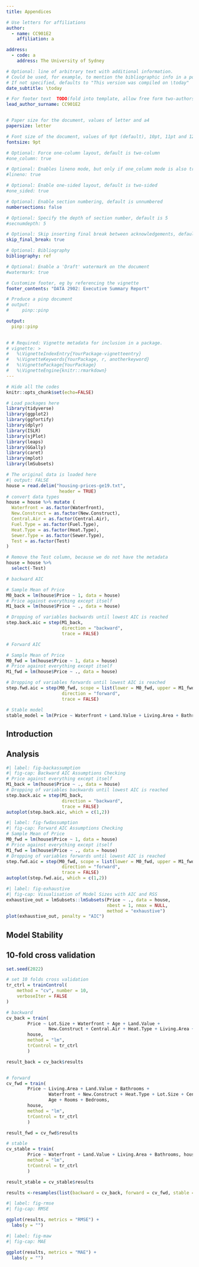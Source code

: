 ```yaml
---
title: Appendices

# Use letters for affiliations
author:
  - name: CC901E2
    affiliation: a

address:
  - code: a
    address: The University of Sydney

# Optional: line of arbitrary text with additional information.
# Could be used, for example, to mention the bibliographic info in a post-print.
# If not specified, defaults to "This version was compiled on \today"
date_subtitle: \today

# For footer text  TODO(fold into template, allow free form two-authors)
lead_author_surname: CC901E2


# Paper size for the document, values of letter and a4
papersize: letter

# Font size of the document, values of 9pt (default), 10pt, 11pt and 12pt
fontsize: 9pt

# Optional: Force one-column layout, default is two-column
#one_column: true

# Optional: Enables lineno mode, but only if one_column mode is also true
#lineno: true

# Optional: Enable one-sided layout, default is two-sided
#one_sided: true

# Optional: Enable section numbering, default is unnumbered
numbersections: false

# Optional: Specify the depth of section number, default is 5
#secnumdepth: 5

# Optional: Skip inserting final break between acknowledgements, default is false
skip_final_break: true

# Optional: Bibliography 
bibliography: ref

# Optional: Enable a 'Draft' watermark on the document
#watermark: true

# Customize footer, eg by referencing the vignette
footer_contents: "DATA 2902: Executive Summary Report"

# Produce a pinp document
# output: 
#     pinp::pinp

output:
  pinp::pinp
    

# # Required: Vignette metadata for inclusion in a package.
# vignette: >
#   %\VignetteIndexEntry{YourPackage-vignetteentry}
#   %\VignetteKeywords{YourPackage, r, anotherkeyword}
#   %\VignettePackage{YourPackage}
#   %\VignetteEngine{knitr::rmarkdown}
---
```


```r
# Hide all the codes
knitr::opts_chunk$set(echo=FALSE)
```

```r
# Load packages here
library(tidyverse)
library(ggplot2)
library(ggfortify)
library(dplyr)
library(ISLR)
library(sjPlot)
library(leaps)
library(GGally)
library(caret)
library(mplot)
library(lmSubsets)
```

```r
# The original data is loaded here
#| output: FALSE
house = read.delim("housing-prices-ge19.txt", 
                    header = TRUE)
# convert data types
house = house %>% mutate (
  Waterfront = as.factor(Waterfront),
  New.Construct = as.factor(New.Construct),
  Central.Air = as.factor(Central.Air),
  Fuel.Type = as.factor(Fuel.Type),
  Heat.Type = as.factor(Heat.Type),
  Sewer.Type = as.factor(Sewer.Type),
  Test = as.factor(Test)
)

# Remove the Test column, because we do not have the metadata
house = house %>%
  select(-Test)
```

```r
# backward AIC

# Sample Mean of Price
M0_back = lm(house$Price ~ 1, data = house)
# Price against everything except itself
M1_back = lm(house$Price ~ ., data = house)

# Dropping of variables backwards until lowest AIC is reached
step.back.aic = step(M1_back,
                     direction = "backward",
                     trace = FALSE)

```

```r
# Forward AIC

# Sample Mean of Price
M0_fwd = lm(house$Price ~ 1, data = house)
# Price against everything except itself
M1_fwd = lm(house$Price ~ ., data = house)

# Dropping of variables forwards until lowest AIC is reached
step.fwd.aic = step(M0_fwd, scope = list(lower = M0_fwd, upper = M1_fwd),
                     direction = "forward",
                     trace = FALSE)
```

```r
# Stable model
stable_model = lm(Price ~ Waterfront + Land.Value + Living.Area + Bathrooms, data = house)
```

## Introduction

## Analysis

```r
#| label: fig-backassumption
#| fig-cap: Backward AIC Assumptions Checking
# Price against everything except itself
M1_back = lm(house$Price ~ ., data = house)
# Dropping of variables backwards until lowest AIC is reached
step.back.aic = step(M1_back,
                     direction = "backward",
                     trace = FALSE)
autoplot(step.back.aic, which = c(1,2))
```

```r
#| label: fig-fwdassumption
#| fig-cap: Forward AIC Assumptions Checking
# Sample Mean of Price
M0_fwd = lm(house$Price ~ 1, data = house)
# Price against everything except itself
M1_fwd = lm(house$Price ~ ., data = house)
# Dropping of variables forwards until lowest AIC is reached
step.fwd.aic = step(M0_fwd, scope = list(lower = M0_fwd, upper = M1_fwd),
                     direction = "forward",
                     trace = FALSE)
autoplot(step.fwd.aic, which = c(1,2))
```

```r
#| label: fig-exhaustive
#| fig-cap: Visualisation of Model Sizes with AIC and RSS
exhaustive_out = lmSubsets::lmSubsets(Price ~ ., data = house,
                                      nbest = 1, nmax = NULL,
                                      method = "exhaustive")
plot(exhaustive_out, penalty = "AIC")
```


## Model Stability



## 10-fold cross validation
```r
set.seed(2022)

# set 10 folds cross validation
tr_ctrl = trainControl(
    method = "cv", number = 10,
    verboseIter = FALSE
)

# backward
cv_back = train(
        Price ~ Lot.Size + Waterfront + Age + Land.Value + 
                New.Construct + Central.Air + Heat.Type + Living.Area + Bedrooms +                 Bathrooms + Rooms,
        house,
        method = "lm",
        trControl = tr_ctrl
        )

result_back = cv_back$results


# forward
cv_fwd = train(
        Price ~ Living.Area + Land.Value + Bathrooms + 
                Waterfront + New.Construct + Heat.Type + Lot.Size + Central.Air + 
                Age + Rooms + Bedrooms,
        house,
        method = "lm",
        trControl = tr_ctrl
        )

result_fwd = cv_fwd$results

# stable
cv_stable = train(
        Price ~ Waterfront + Land.Value + Living.Area + Bathrooms, house,
        method = "lm",
        trControl = tr_ctrl
        )

result_stable = cv_stable$results

results <-resamples(list(backward = cv_back, forward = cv_fwd, stable = cv_stable))
```

```r
#| label: fig-rmse
#| fig-cap: RMSE

ggplot(results, metrics = "RMSE") +
  labs(y = "")
```

```r
#| label: fig-maw
#| fig-cap: MAE

ggplot(results, metrics = "MAE") +
  labs(y = "")
```
